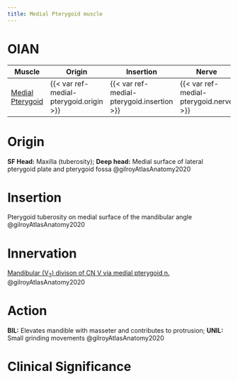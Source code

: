 ```yaml
---
title: Medial Pterygoid muscle
---
```


# OIAN

| Muscle  | Origin | Insertion | Nerve | Action |
|------|--------|-------|----------|--------|
| [Medial Pterygoid]({{< var ref-medial-pterygoid.path >}}) | {{< var ref-medial-pterygoid.origin >}} | {{< var ref-medial-pterygoid.insertion >}} | {{< var ref-medial-pterygoid.nerve >}} | {{< var ref-medial-pterygoid.action >}} |

# Origin
**SF Head:** Maxilla (tuberosity); **Deep head:** Medial surface of lateral pterygoid plate and pterygoid fossa @gilroyAtlasAnatomy2020

# Insertion
Pterygoid tuberosity on medial surface of the mandibular angle @gilroyAtlasAnatomy2020

# Innervation

[Mandibular (V~3~) divison of CN V via medial pterygoid n.]({{< var ref-cn5.path >}}) @gilroyAtlasAnatomy2020

# Action
**BIL:** Elevates mandible with masseter and contributes to protrusion; **UNIL:** Small grinding movements  @gilroyAtlasAnatomy2020

# Clinical Significance